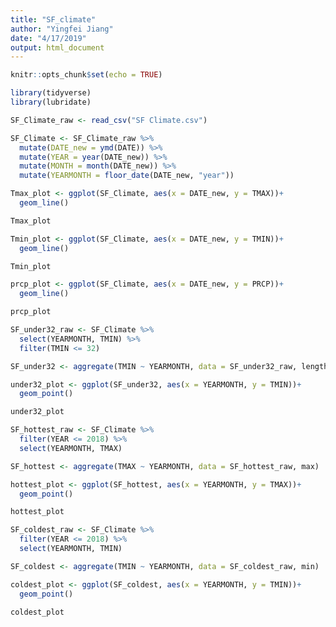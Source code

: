 ```yaml
---
title: "SF_climate"
author: "Yingfei Jiang"
date: "4/17/2019"
output: html_document
---
```


```r
knitr::opts_chunk$set(echo = TRUE)
```

```r

library(tidyverse)
library(lubridate)

```

```r

SF_Climate_raw <- read_csv("SF Climate.csv")

SF_Climate <- SF_Climate_raw %>% 
  mutate(DATE_new = ymd(DATE)) %>% 
  mutate(YEAR = year(DATE_new)) %>% 
  mutate(MONTH = month(DATE_new)) %>% 
  mutate(YEARMONTH = floor_date(DATE_new, "year"))

```

```r

Tmax_plot <- ggplot(SF_Climate, aes(x = DATE_new, y = TMAX))+
  geom_line()

Tmax_plot

```

```r

Tmin_plot <- ggplot(SF_Climate, aes(x = DATE_new, y = TMIN))+
  geom_line()

Tmin_plot

```

```r

prcp_plot <- ggplot(SF_Climate, aes(x = DATE_new, y = PRCP))+
  geom_line()

prcp_plot

```

```r

SF_under32_raw <- SF_Climate %>% 
  select(YEARMONTH, TMIN) %>%
  filter(TMIN <= 32)

SF_under32 <- aggregate(TMIN ~ YEARMONTH, data = SF_under32_raw, length)

under32_plot <- ggplot(SF_under32, aes(x = YEARMONTH, y = TMIN))+
  geom_point()

under32_plot

```

```r

SF_hottest_raw <- SF_Climate %>% 
  filter(YEAR <= 2018) %>% 
  select(YEARMONTH, TMAX)

SF_hottest <- aggregate(TMAX ~ YEARMONTH, data = SF_hottest_raw, max)

hottest_plot <- ggplot(SF_hottest, aes(x = YEARMONTH, y = TMAX))+
  geom_point()

hottest_plot

```

```r

SF_coldest_raw <- SF_Climate %>% 
  filter(YEAR <= 2018) %>% 
  select(YEARMONTH, TMIN)

SF_coldest <- aggregate(TMIN ~ YEARMONTH, data = SF_coldest_raw, min)

coldest_plot <- ggplot(SF_coldest, aes(x = YEARMONTH, y = TMIN))+
  geom_point()

coldest_plot

```